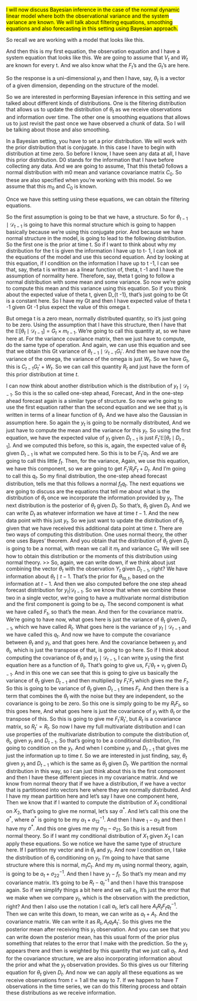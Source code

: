 <!-- transcript of https://www.coursera.org/learn/bayesian-statistics-time-series-analysis/lecture/EILYM/filtering -->


[I will now discuss Bayesian inference in the case of the normal dynamic linear model where both the observational variance and the system variance are known. We will talk about filtering equations, smoothing equations and also forecasting in this setting using Bayesian approach.]{.mark} 

So recall we are working with a model that looks like this.

And then this is my first equation, the observation equation and I have a system equation that looks like this. We are going to assume that $V_t$ and
$W_t$ are known for every t. And we also know what the $F_t$'s and the $G_t$'s are here.

So the response is a uni-dimensional
$y_t$ and then I have, say, $\theta_t$ is a vector of a given dimension, depending on the structure of the model.

So we are interested in performing Bayesian inference in this setting and we talked about different kinds of distributions. One is the filtering distribution that allows us to update the distribution of $\theta_t$ as we receive observations and information over time. The other one is smoothing equations that allows us to just revisit the past once we have observed a chunk of data. So I will be talking about those and
also smoothing. 

In a Bayesian setting, you have to set a prior distribution. We will work with the prior distribution that is conjugate. In this case I have to begin with distribution at time zero. So before I know, I have seen any data at all, I have this prior distribution. D0 stands for the information that I have before collecting any data. And we are going to assume, That this theta0  follows a normal distribution with m0 mean and variance covariance matrix $C_0$. So these are also specified when you're working with this model. So we assume that this $m_0$ and $C_0$ is known. 

Once we have this setting using these equations, we can obtain the filtering equations. 

So the first assumption is going to be that we have, a structure. 
So for $\theta_{t -1} \mid \mathcal{D}_{t-1}$ is going to have this normal structure which is going to happen basically because we're using this conjugate prior. And because we have normal structure in the model, is going to lead to the following distribution. So the first one is the prior at time t. So if I want to think about why my distribution for the t is given the information I have up to t- 1, I can look at the equations of the model and use this second equation. And by looking at this equation, if I condition on the information I have up to t -1, I can see that, say, theta t is written as a linear function of, theta, t -1 and I have the assumption of normality here. Therefore, say, theta t going to follow a normal distribution with some mean and some variance. So now we're going to compute this mean and this variance using this equation. So if you think about the expected value of theta t, given D_{t -1}, that's just going to be Gt is a constant here. So I have my Gt and then I have expected value of theta t -1 given Gt -1 plus expect the value of this omega t. 

But omega t is a zero mean, normally distributed quantity, so it's just going to be zero. Using the assumption that I have this structure, then I have that the $\mathbb{E}[\theta_t \mid \mathcal{D}_{t -1}] = G_t \times m_{t-1}$. We're going to call this quantity at, so we have here at. For the variance covariance matrix, then we just have to compute, do the same type of operation. And again, we can use this equation and see that we obtain this Gt
variance of $\theta_{t-1} \mid \mathcal{D}_{t -1} G_t'$. And then we have now the variance of the omega, the variance of the omega is just $W_t$. So we have $G_t$, this is $C_{t -1} G_t' + W_t$. So we can call this quantity $R_t$ and just have the form of this prior distribution at time $t$. 

I can now think about another distribution which is the distribution of $y_t \mid \mathcal{D}_{t-1}$. So this is the so called one-step ahead, Forecast, And in the one-step ahead forecast again is a similar type of structure. So now we're going to use the first equation rather than the second equation and we see that $y_t$ is written in terms of a linear function of $\theta_t$. And we have also the Gaussian in assumption here. So again the $y_t$ is going to be normally distributed, And we just have to compute the mean and
the variance for this $y_t$. So using the first equation, we have the expected value of $y_t$ given $D_{t -1}$ is just $F_t' \mathbb{E}[\theta_t \mid D_{t -1}]$. And we computed this before, so this is, again, the expected value of $\theta_t$ given
$D_{t -1}$ is what we computed here. So this is to be $F_t' a_t$. And we are going to call this little $f_t$. Then, for the variance, Again, we use this equation,
we have this component, so we are going to get $F_t' R_t F_t + D_t$. And I'm going to call this $q_t$. So my final distribution, the one-step ahead forecast distribution, tells me that this follows a normal $f_t q_t$. The next equations we are going to discuss are the equations that tell me about what is
the distribution of $\theta_t$ once we incorporate the information provided by $y_t$. The next distribution is the posterior of $\theta_t$ given $D_t$. So that's, $\theta_t$ given $D_t$. And we can write $D_t$ as whatever information we have at time $t- 1$. And the new data point with this just $y_t$. So we just want to update the distribution of $\theta_t$ given that we have received this additional
data point at time $t$. There are two ways of computing this distribution. One uses normal theory, the other one uses Bayes' theorem. And you obtain that the distribution of $\theta_t$ given $D_t$ is going to be a normal, with mean we
call it $m_t$ and variance $C_t$. We will see how to obtain this distribution or the moments of this distribution using normal theory. >> So, again, we can write down, if we think about just combining the vector $\theta_t$ with the observation
$Y_t$ given $D_{t -1}$, right? We have information about $\theta_t \mid t-1$. That's the prior for $\theta_{ta,t}$, based on the information at $t -1$. And then we also computed before the one step ahead forecast distribution for $y_t| \mathcal{D}_{t -1}$. So we know that when we combine these two in a single vector, we're going to have a multivariate normal distribution and the first component is going to be $a_t$. The second component is what we have called $F_t$, so that's the mean. And then for the covariance matrix. We're going to have now, what goes here is just the variance of $\theta_t$ given $D_{t -1}$, which we have called $R_t$. What goes here is the variance of $y_t \mid \mathcal{D}_{t -1}$ and we have called this $q_t$. And now we have to compute the covariance between $\theta_t$ and $y_t$, and that goes here. And the covariance between $y_t$ and $\theta_t$, which is just the transpose of that, is going to go here. So if I think about computing the covariance of $\theta_t$ and $y_t \mid \mathcal{D}_{t -1}$, I can write $y_t$ using the first equation here as a function of $\theta_t$. That's going to give us, $F_t' \theta_t + v_t$ given $D_{t -1}$. And in this one we can see that this is going to give us basically the variance of $\theta_t$ given $D_{t -1}$ and then multiplied by $F_t' F_t$ which gives me the $F_t$. So this is going to be variance of $\theta_t$ given $D_{t -1}$ times $F_t$. And then there is a term that combines the $\theta_t$ with the noise but they are independent, so the covariance is going to be zero. So this one is simply going to be my $R_t F_t$, so this goes here, And what goes here is just the covariance of $y_t$ with $\theta_t$ or the transpose of this. So this is going to give me $F_t' R_t'$, but $R_t$ is a covariance matrix, so $R_t' = R_t$. So now I have my full multivariate distribution and I can use properties of the multivariate distribution to compute the distribution of, $\theta_t$, given $y_t$ and $D_{t -1}$. So that's going to be a conditional distribution, I'm going to condition on the $y_t$. And when I combine $y_t$ and $D_{t -1}$ that gives me just the information up to time $t$. So we are interested in just finding, say, $\theta_t$ given $y_t$ and $D_{t -1}$ which is the same as $\theta_t$ given $D_t$. We partition the normal distribution in this way, so I can just think about this is the first component and then I have these different pieces in my covariance matrix. And we know from normal theory that if we have a distribution, if we have a vector that is partitioned into vectors here where they are normally distributed. And I have my mean partition here and let's say I have one component here, Then we know that if I wanted to compute the distribution of $X_1$ conditional on $X_2$, that's going to give me normal, let's say $\alpha^*$. And let's call this one the $\sigma^*$, where $\alpha^*$ is going to be my $\alpha_1 + \sigma_{12}^{-1}$. And then I have $_1 - \alpha_2$ and then I have my $\sigma^*$. And this one gives me my $\sigma_{11} - \sigma_{21}$. So this is a result from normal theory. So if I want my conditional distribution of $X_1$ given $X_2$ I can apply these equations. So we notice we have the same type of structure here. If I partition my vector and in $\theta_t$ and $y_t$. And now I condition on, I take the distribution of $\theta_t$ conditioning on $y_t$. I'm going to have that same structure where this is normal, $m_t C_t$. And my $m_t$ using normal theory, again, is going to be $a_t + \sigma_{22}^{-1}$. And then I have $y_t - f_t$. So that's my mean and my covariance matrix. It's going to be $R_t - q_t^{-1}$ and then I have this transpose again. So if we simplify things a bit here and we call $e_t$, it's just the error that we make when we compare $y_t$, which is the observation with the prediction, right? And then I also use the notation I call $a_t$, let's call here $A_t R_t F_t q_t^{-1}$. Then we can write this down, to mean, we can write as $a_t + A_t$. And the covariance matrix. We can write it as $R_t, A_t q_t A_t'$. So this gives me the posterior mean after receiving this $y_t$ observation. And you can see that you can write down the posterior mean, has this usual form of the prior plus something that relates to the error that I make with the prediction. So the $y_t$ appears there and then is weighted by this quantity that we just call $a_t$. And for the covariance structure, we are also incorporating information about the prior and what the $y_t$ observation provides. So this gives us our filtering equation for $\theta_t$ given $D_t$. And now we can apply all these equations as we receive observations from $t = 1$ all the way to $T$. If we happen to have $T$ observations in the time series, we can do this filtering process and obtain these distributions as we receive information.

